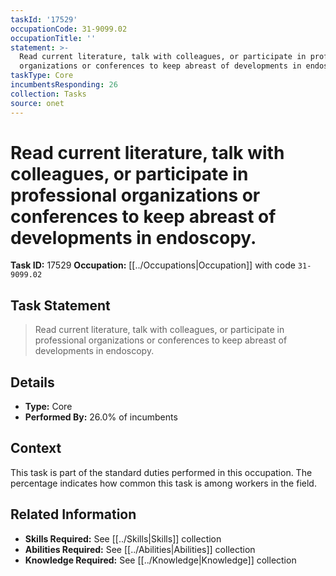 ```yaml
---
taskId: '17529'
occupationCode: 31-9099.02
occupationTitle: ''
statement: >-
  Read current literature, talk with colleagues, or participate in professional
  organizations or conferences to keep abreast of developments in endoscopy.
taskType: Core
incumbentsResponding: 26
collection: Tasks
source: onet
---
```

# Read current literature, talk with colleagues, or participate in professional organizations or conferences to keep abreast of developments in endoscopy.

**Task ID:** 17529
**Occupation:** [[../Occupations|Occupation]] with code `31-9099.02`

## Task Statement

> Read current literature, talk with colleagues, or participate in professional organizations or conferences to keep abreast of developments in endoscopy.

## Details

- **Type:** Core
- **Performed By:** 26.0% of incumbents

## Context

This task is part of the standard duties performed in this occupation. The percentage indicates how common this task is among workers in the field.

## Related Information

- **Skills Required:** See [[../Skills|Skills]] collection
- **Abilities Required:** See [[../Abilities|Abilities]] collection
- **Knowledge Required:** See [[../Knowledge|Knowledge]] collection
